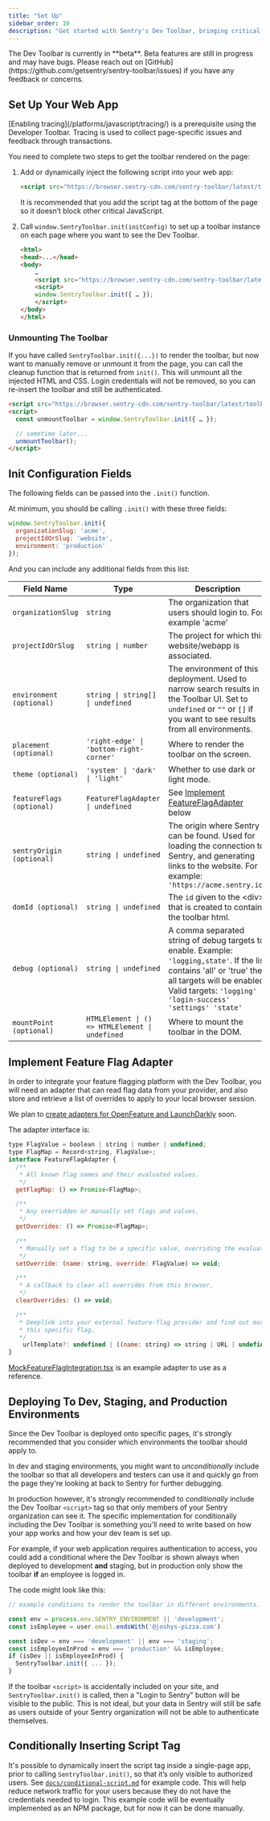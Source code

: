 ```yaml
---
title: "Set Up"
sidebar_order: 10
description: "Get started with Sentry's Dev Toolbar, bringing critical Sentry insights and tools into your web app to help your team troubleshoot more effectively."
---
```


<Alert level="info">
  The Dev Toolbar is currently in **beta**. Beta features are still in progress and may have bugs. Please reach out on
  [GitHub](https://github.com/getsentry/sentry-toolbar/issues) if you have any feedback or concerns.
</Alert>

## Set Up Your Web App

<Alert level="warning">
    [Enabling tracing](/platforms/javascript/tracing/) is a prerequisite using the Developer Toolbar. Tracing is used to collect page-specific issues and feedback through transactions.
</Alert>

You need to complete two steps to get the toolbar rendered on the page:
1. Add or dynamically inject the following script into your web app:
    ```html
    <script src="https://browser.sentry-cdn.com/sentry-toolbar/latest/toolbar.min.js"></script>
    ```
    It is recommended that you add the script tag at the bottom of the page so it doesn’t block other critical JavaScript.

2. Call `window.SentryToolbar.init(initConfig)` to set up a toolbar instance on each page where you want to see the Dev Toolbar.
    ```html
    <html>
    <head>...</head>
    <body>
        …
        <script src="https://browser.sentry-cdn.com/sentry-toolbar/latest/toolbar.min.js"></script>
        <script>
        window.SentryToolbar.init({ … });
        </script>
    </body>
    </html>
    ```

### Unmounting The Toolbar

If you have called `SentryToolbar.init({...})` to render the toolbar, but now want to manually remove or unmount it from the page, you can call the cleanup function that is returned from `init()`. This will unmount all the injected HTML and CSS. Login credentials will not be removed, so you can re-insert the toolbar and still be authenticated.
```html
<script src="https://browser.sentry-cdn.com/sentry-toolbar/latest/toolbar.min.js"></script>
<script>
  const unmountToolbar = window.SentryToolbar.init({ … });

  // sometime later...
  unmountToolbar();
</script>
```

## Init Configuration Fields

The following fields can be passed into the `.init()` function.

At minimum, you should be calling `.init()` with these three fields:
```javascript
window.SentryToolbar.init({
  organizationSlug: 'acme',
  projectIdOrSlug: 'website',
  environment: 'production'
});
```
And you can include any additional fields from this list:

| Field Name | Type | Description | Default Value |
| ----- | ----- | ----- | ----- |
| `organizationSlug` | `string` | The organization that users should login to. For example \'acme\' | *Required Value* |
| `projectIdOrSlug` | `string \| number` | The project for which this website/webapp is associated. | *Required Value* |
| `environment (optional)` | `string \| string[] \| undefined` | The environment of this deployment. Used to narrow search results in the Toolbar UI. Set to `undefined` or `""` or `[]` if you want to see results from all environments. | `undefined` |
| `placement (optional)` | `'right-edge' \| 'bottom-right-corner'` | Where to render the toolbar on the screen. | `'right-edge'` |
| `theme (optional)` | `'system' \| 'dark' \| 'light'` | Whether to use dark or light mode. | `'system'` |
| `featureFlags (optional)` | `FeatureFlagAdapter \| undefined` | See [Implement FeatureFlagAdapter](/product/dev-toolbar/setup//#implement-feature-flag-adapter) below | `undefined` |
| `sentryOrigin (optional)` | `string \| undefined` | The origin where Sentry can be found. Used for loading the connection to Sentry, and generating links to the website. For example: `'https://acme.sentry.io'` | `'https://sentry.io'` |
| `domId (optional)` | `string \| undefined` | The `id` given to the \<div\> that is created to contain the toolbar html. | `'sentry-toolbar'` |
| `debug (optional)` | `string \| undefined` | A comma separated string of debug targets to enable. Example: `'logging,state'`. If the list contains 'all' or 'true' then all targets will be enabled. Valid targets: `'logging' 'login-success' 'settings' 'state'` | `undefined` |
| `mountPoint (optional)` | `HTMLElement \| () => HTMLElement \| undefined` | Where to mount the toolbar in the DOM. | `document.body` |

## Implement Feature Flag Adapter

In order to integrate your feature flagging platform with the Dev Toolbar, you will need an adapter that can read flag data from your provider, and also store and retrieve a list of overrides to apply to your local browser session.

We plan to [create adapters for OpenFeature and LaunchDarkly](https://github.com/getsentry/sentry-toolbar/issues/150) soon.

The adapter interface is:
```javascript
type FlagValue = boolean | string | number | undefined;
type FlagMap = Record<string, FlagValue>;
interface FeatureFlagAdapter {
  /**
   * All known flag names and their evaluated values.
   */
  getFlagMap: () => Promise<FlagMap>;

  /**
   * Any overridden or manually set flags and values.
   */
  getOverrides: () => Promise<FlagMap>;

  /**
   * Manually set a flag to be a specific value, overriding the evaluated value.
   */
  setOverride: (name: string, override: FlagValue) => void;

  /**
   * A callback to clear all overrides from this browser.
   */
  clearOverrides: () => void;

  /**
   * Deeplink into your external feature-flag provider and find out more about
   * this specific flag.
   */
    urlTemplate?: undefined | ((name: string) => string | URL | undefined);
}
```

[MockFeatureFlagIntegration.tsx](https://github.com/getsentry/sentry-toolbar/blob/301c31d561a81e3fd8ffc9532aad3a60af685916/src/env/demo/MockFeatureFlagIntegration.tsx) is an example adapter to use as a reference.


## Deploying To Dev, Staging, and Production Environments
Since the Dev Toolbar is deployed onto specific pages, it's strongly recommended that you consider which environments the toolbar should apply to.

In dev and staging environments, you might want to *unconditionally* include the toolbar so that all developers and testers can use it and quickly go from the page they're looking at back to Sentry for further debugging.

In production however, it's strongly recommended to *conditionally* include the Dev Toolbar `<script>` tag so that only members of your Sentry organization can see it. The specific implementation for conditionally including the Dev Toolbar is something you'll need to write based on how your app works and how your dev team is set up.

For example, if your web application requires authentication to access, you could add a conditional where the Dev Toolbar is shown always when deployed to development **and** staging, but in production only show the toolbar **if** an employee is logged in.


The code might look like this:
```javascript
// example conditions to render the toolbar in different environments.

const env = process.env.SENTRY_ENVIRONMENT || 'development';
const isEmployee = user.email.endsWith('@joshys-pizza.com')

const isDev = env === 'development' || env === 'staging';
const isEmployeeInProd = env === 'production' && isEmployee;
if (isDev || isEmployeeInProd) {
  SentryToolbar.init({ ... });
}
```

If the toolbar `<script>` is accidentally included on your site, and `SentryToolbar.init()` is called, then a "Login to Sentry" button will be visible to the public. This is not ideal, but your data in Sentry will still be safe as users outside of your Sentry organization will not be able to authenticate themselves.

## Conditionally Inserting Script Tag

It's possible to dynamically insert the script tag inside a single-page app, prior to calling `SentryToolbar.init()`, so that it’s only visible to authorized users. See [`docs/conditional-script.md`](https://github.com/getsentry/sentry-toolbar/blob/main/docs/conditional-script.md) for example code. This will help reduce network traffic for your users because they do not have the credentials needed to login.
This example code will be eventually implemented as an NPM package, but for now it can be done manually.
